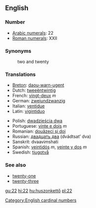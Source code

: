 ==English==

===Number===

*[[w:Arabic Numerals|Arabic numerals]]: 22
*[[w:Roman numerals|Roman numerals]]: XXII

===Synonyms===
:two and twenty

===Translations===
{{top}}
*[[Breton]]: [[daou-warn-ugent]]
*Dutch: [[tweeëntwintig]]
*French: [[vingt-deux]] ''m''
*German: [[zweiundzwanzig]]
*Italian: [[ventidue]]
*Latin: [[vigintiduo]]
{{mid}}
*Polish: [[dwadzieścia dwa]]
*Portuguese: [[vinte e dois]] ''m''
*Romanian: [[douăzeci şi doi]]
*Russian: [[двадцать два]] (dvádtsat’ dva)
*Sanskrit: dvaavi''m''shati
*Spanish: [[veintidós]] ''m'', [[veinte y dos]] ''m''
*Swedish: [[tjugotvå]]
{{bottom}}

===See also===
*[[twenty-one]]
*[[twenty-three]]

[[Category:English cardinal numbers]]

[[gu:22]]
[[hi:22]]
[[hu:huszonkettő]]
[[pl:22]]